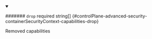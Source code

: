 
<details className="config-field" data-expandable="false" open>
<summary>

####### `drop` <span className="config-field-required" data-required="false">required</span> <span className="config-field-type">string[]</span> <span className="config-field-default"></span> <span className="config-field-enum"></span> {#controlPlane-advanced-security-containerSecurityContext-capabilities-drop}

Removed capabilities

</summary>



</details>
